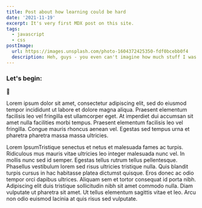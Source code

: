 ```yaml
---
title: Post about how learning could be hard
date: '2021-11-19'
excerpt: It's very first MDX post on this site.
tags:
  - javascript
  - css
postImage:
  url: https://images.unsplash.com/photo-1604372425350-fdf0bcebb0f4
  description: Heh, guys - you even can't imagine how much stuff I was forced to google to get it figured out in a good way...
---
```


### Let's begin:

🤖

<!-- ```js
const podcastPlaylist = document.getElementById('podcastPlaylist')

const newPodcast = document.createTextNode('Planet Money')

podcastPlaylist.appendChild(newPodcast)
``` -->

Lorem ipsum dolor sit amet, consectetur adipiscing elit, sed do eiusmod tempor incididunt ut labore et dolore magna aliqua. Praesent elementum facilisis leo vel fringilla est ullamcorper eget. At imperdiet dui accumsan sit amet nulla facilities morbi tempus. Praesent elementum facilisis leo vel fringilla. Congue mauris rhoncus aenean vel. Egestas sed tempus urna et pharetra pharetra massa massa ultricies.

Lorem IpsumTristique senectus et netus et malesuada fames ac turpis. Ridiculous mus mauris vitae ultricies leo integer malesuada nunc vel. In mollis nunc sed id semper. Egestas tellus rutrum tellus pellentesque. Phasellus vestibulum lorem sed risus ultricies tristique nulla. Quis blandit turpis cursus in hac habitasse platea dictumst quisque. Eros donec ac odio tempor orci dapibus ultrices. Aliquam sem et tortor consequat id porta nibh. Adipiscing elit duis tristique sollicitudin nibh sit amet commodo nulla. Diam vulputate ut pharetra sit amet. Ut tellus elementum sagittis vitae et leo. Arcu non odio euismod lacinia at quis risus sed vulputate.
